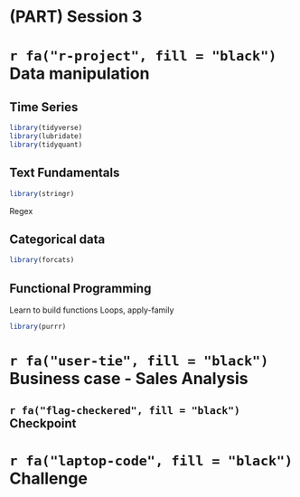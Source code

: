 # (PART) Session 3 {-}

#  `r fa("r-project", fill = "black")` Data manipulation {#session_01_03}

## Time Series

```r
library(tidyverse)
library(lubridate)
library(tidyquant)
```

## Text Fundamentals

```r
library(stringr)
```
Regex

## Categorical data

```r
library(forcats)
```

## Functional Programming

Learn to build functions
Loops, apply-family

```r
library(purrr)
```

#  `r fa("user-tie", fill = "black")` Business case - Sales Analysis
##  `r fa("flag-checkered", fill = "black")` Checkpoint
#  `r fa("laptop-code", fill = "black")` Challenge
